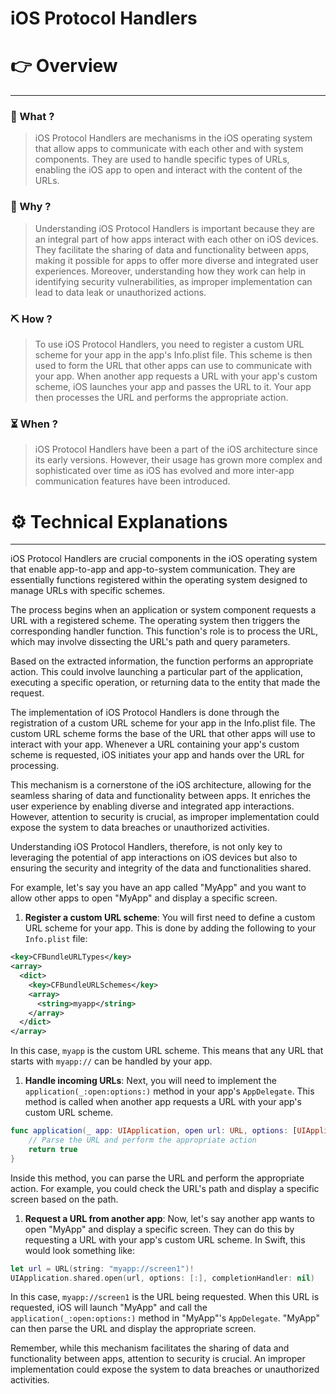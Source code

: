 # iOS Protocol Handlers


# 👉 Overview

---

### 👀 What ?

> iOS Protocol Handlers are mechanisms in the iOS operating system that allow apps to communicate with each other and with system components. They are used to handle specific types of URLs, enabling the iOS app to open and interact with the content of the URLs.
> 

### 🧐 Why ?

> Understanding iOS Protocol Handlers is important because they are an integral part of how apps interact with each other on iOS devices. They facilitate the sharing of data and functionality between apps, making it possible for apps to offer more diverse and integrated user experiences. Moreover, understanding how they work can help in identifying security vulnerabilities, as improper implementation can lead to data leak or unauthorized actions.
> 

### ⛏️ How ?

> To use iOS Protocol Handlers, you need to register a custom URL scheme for your app in the app's Info.plist file. This scheme is then used to form the URL that other apps can use to communicate with your app. When another app requests a URL with your app's custom scheme, iOS launches your app and passes the URL to it. Your app then processes the URL and performs the appropriate action.
> 

### ⏳ When ?

> iOS Protocol Handlers have been a part of the iOS architecture since its early versions. However, their usage has grown more complex and sophisticated over time as iOS has evolved and more inter-app communication features have been introduced.
> 

# ⚙️ Technical Explanations

---

iOS Protocol Handlers are crucial components in the iOS operating system that enable app-to-app and app-to-system communication. They are essentially functions registered within the operating system designed to manage URLs with specific schemes.

The process begins when an application or system component requests a URL with a registered scheme. The operating system then triggers the corresponding handler function. This function's role is to process the URL, which may involve dissecting the URL's path and query parameters.

Based on the extracted information, the function performs an appropriate action. This could involve launching a particular part of the application, executing a specific operation, or returning data to the entity that made the request.

The implementation of iOS Protocol Handlers is done through the registration of a custom URL scheme for your app in the Info.plist file. The custom URL scheme forms the base of the URL that other apps will use to interact with your app. Whenever a URL containing your app's custom scheme is requested, iOS initiates your app and hands over the URL for processing.

This mechanism is a cornerstone of the iOS architecture, allowing for the seamless sharing of data and functionality between apps. It enriches the user experience by enabling diverse and integrated app interactions. However, attention to security is crucial, as improper implementation could expose the system to data breaches or unauthorized activities.

Understanding iOS Protocol Handlers, therefore, is not only key to leveraging the potential of app interactions on iOS devices but also to ensuring the security and integrity of the data and functionalities shared.

For example, let's say you have an app called "MyApp" and you want to allow other apps to open "MyApp" and display a specific screen.

1. **Register a custom URL scheme**: You will first need to define a custom URL scheme for your app. This is done by adding the following to your `Info.plist` file:

```xml
<key>CFBundleURLTypes</key>
<array>
  <dict>
    <key>CFBundleURLSchemes</key>
    <array>
      <string>myapp</string>
    </array>
  </dict>
</array>

```

In this case, `myapp` is the custom URL scheme. This means that any URL that starts with `myapp://` can be handled by your app.

1. **Handle incoming URLs**: Next, you will need to implement the `application(_:open:options:)` method in your app's `AppDelegate`. This method is called when another app requests a URL with your app's custom URL scheme.

```swift
func application(_ app: UIApplication, open url: URL, options: [UIApplication.OpenURLOptionsKey: Any] = [:]) -> Bool {
    // Parse the URL and perform the appropriate action
    return true
}

```

Inside this method, you can parse the URL and perform the appropriate action. For example, you could check the URL's path and display a specific screen based on the path.

1. **Request a URL from another app**: Now, let's say another app wants to open "MyApp" and display a specific screen. They can do this by requesting a URL with your app's custom URL scheme. In Swift, this would look something like:

```swift
let url = URL(string: "myapp://screen1")!
UIApplication.shared.open(url, options: [:], completionHandler: nil)

```

In this case, `myapp://screen1` is the URL being requested. When this URL is requested, iOS will launch "MyApp" and call the `application(_:open:options:)` method in "MyApp"'s `AppDelegate`. "MyApp" can then parse the URL and display the appropriate screen.

Remember, while this mechanism facilitates the sharing of data and functionality between apps, attention to security is crucial. An improper implementation could expose the system to data breaches or unauthorized activities.
